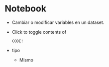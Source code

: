 # Notebook

- Cambiar o modificar variables en un dataset.
- Click to toggle contents of

    ```
    CODE!
    ```

- tipo
    - Mismo
